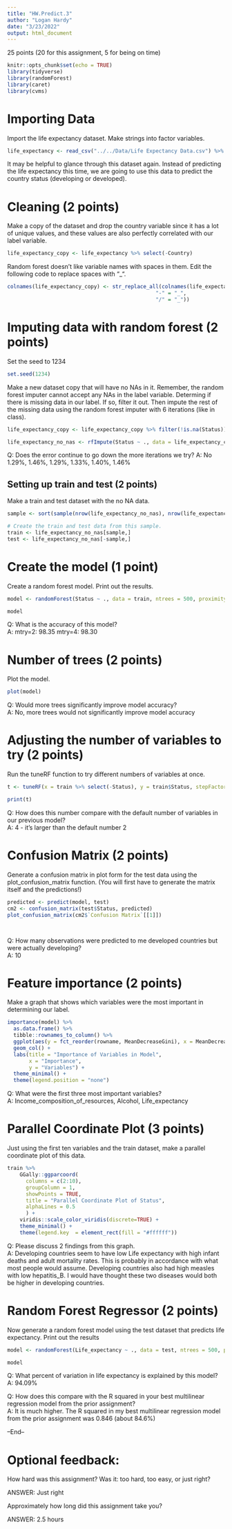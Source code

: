 ```yaml
---
title: "HW.Predict.3"
author: "Logan Hardy"
date: "3/23/2022"
output: html_document
---
```


25 points (20 for this assignment, 5 for being on time)

```r
knitr::opts_chunk$set(echo = TRUE)
library(tidyverse)
library(randomForest)
library(caret)
library(cvms)
```

# Importing Data 
Import the life expectancy dataset. Make strings into factor variables. 
```r
life_expectancy <- read_csv("../../Data/Life Expectancy Data.csv") %>% mutate_if(is.character, as.factor)

```

It may be helpful to glance through this dataset again. Instead of predicting the life expectancy this time, we are going to use this data to predict the country status (developing or developed).

# Cleaning (2 points)
Make a copy of the dataset and drop the country variable since it has a lot of unique values, and these values are also perfectly correlated with our label variable. 
```r
life_expectancy_copy <- life_expectancy %>% select(-Country)

```

Random forest doesn't like variable names with spaces in them. Edit the following code to replace spaces with "_".
```r
colnames(life_expectancy_copy) <- str_replace_all(colnames(life_expectancy_copy), c(" " = "_", 
                                                "-" = "_", 
                                                "/" = "_"))
```

# Imputing data with random forest (2 points) 
Set the seed to 1234
```r
set.seed(1234)

```

Make a new dataset copy that will have no NAs in it. Remember, the random forest imputer cannot accept any NAs in the label variable. Determing if there is missing data in our label. If so, filter it out. Then impute the rest of the missing data using the random forest imputer with 6 iterations (like in class). 
```r
life_expectancy_copy <- life_expectancy_copy %>% filter(!is.na(Status))

life_expectancy_no_nas <- rfImpute(Status ~ ., data = life_expectancy_copy, iter=6)

```

Q: Does the error continue to go down the more iterations we try?
A: No
1.29%, 1.46%, 1.29%, 1.33%, 1.40%, 1.46%

## Setting up train and test (2 points)
Make a train and test dataset with the no NA data. 
```r
sample <- sort(sample(nrow(life_expectancy_no_nas), nrow(life_expectancy_no_nas)*.7))

# Create the train and test data from this sample. 
train <- life_expectancy_no_nas[sample,]
test <- life_expectancy_no_nas[-sample,]

```

# Create the model (1 point)

Create a random forest model. Print out the results. 
```r
model <- randomForest(Status ~ ., data = train, ntrees = 500, proximity = TRUE, mtry=4)

model
```

Q: What is the accuracy of this model?  
A: mtry=2: 98.35
   mtry=4: 98.30

# Number of trees (2 points)
Plot the model.
```r
plot(model)

```

Q:  Would more trees significantly improve model accuracy?  
A: No, more trees would not significantly improve model accuracy 

# Adjusting the number of variables to try (2 points)
Run the tuneRF function to try different numbers of variables at once.  
```r
t <- tuneRF(x = train %>% select(-Status), y = train$Status, stepFactor=1.5, improve=1e-5, ntree=500)

print(t)

```

Q: How does this number compare with the default number of variables in our previous model?   
A: 4 - it's larger than the default number 2

# Confusion Matrix (2 points)
Generate a confusion matrix in plot form for the test data using the plot_confusion_matrix function. (You will first have to generate the matrix itself and the predictions!)
```r
predicted <- predict(model, test)
cm2 <- confusion_matrix(test$Status, predicted)
plot_confusion_matrix(cm2$`Confusion Matrix`[[1]])




```

Q: How many observations were predicted to me developed countries but were actually developing?  
A: 10

# Feature importance (2 points)
Make a graph that shows which variables were the most important in determining our label. 
```r
importance(model) %>% 
  as.data.frame() %>% 
  tibble::rownames_to_column() %>% 
  ggplot(aes(y = fct_reorder(rowname, MeanDecreaseGini), x = MeanDecreaseGini, fill = rowname)) + 
  geom_col() + 
  labs(title = "Importance of Variables in Model", 
       x = "Importance", 
       y = "Variables") + 
  theme_minimal() + 
  theme(legend.position = "none")

```

Q: What were the first three most important variables?  
A: Income_composition_of_resources, Alcohol, Life_expectancy 

# Parallel Coordinate Plot (3 points)
Just using the first ten variables and the train dataset, make a parallel coordinate plot of this data.
```r
train %>% 
    GGally::ggparcoord(
      columns = c(2:10), 
      groupColumn = 1, 
      showPoints = TRUE, 
      title = "Parallel Coordinate Plot of Status",
      alphaLines = 0.5
      ) + 
    viridis::scale_color_viridis(discrete=TRUE) +
    theme_minimal() +
    theme(legend.key  = element_rect(fill = "#ffffff")) 

```

Q: Please discuss 2 findings from this graph.   
A: Developing countries seem to have low Life expectancy with high infant deaths and adult mortality rates.  This is probably in accordance with what most people would assume.  Developing countries also had high measles with low hepatitis_B.  I would have thought these two diseases would both be higher in developing countries.  

# Random Forest Regressor (2 points)
Now generate a random forest model using the test dataset that predicts life expectancy. Print out the results
```r
model <- randomForest(Life_expectancy ~ ., data = test, ntrees = 500, proximity = TRUE, mtry=4)

model

```

Q: What percent of variation in life expectancy is explained by this model? 
A: 94.09%

Q: How does this compare with the R squared in your best multilinear regression model from the prior assignment?  
A: It is much higher.  The R squared in my best multilinear regression model from the prior assignment was 0.846 (about 84.6%)

--End-- 

# Optional feedback: 

How hard was this assignment? Was it: too hard, too easy, or just right? 

ANSWER: Just right

Approximately how long did this assignment take you? 

ANSWER: 2.5 hours
